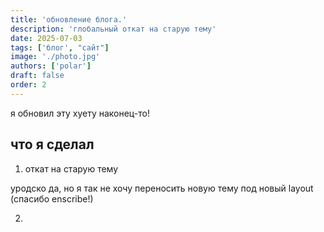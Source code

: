 ```yaml
---
title: 'обновление блога.'
description: 'глобальный откат на старую тему'
date: 2025-07-03
tags: ['блог', "сайт"]
image: './photo.jpg'
authors: ['polar']
draft: false
order: 2
---
```


я обновил эту хуету наконец-то!

## что я сделал

1. откат на старую тему

уродско да, но я так не хочу переносить новую тему под новый layout (спасибо enscribe!)

2.